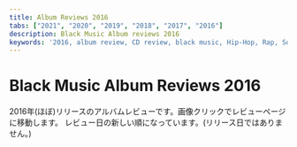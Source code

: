 ```yaml
---
title: Album Reviews 2016
tabs: ["2021", "2020", "2019", "2018", "2017", "2016"]
description: Black Music Album reviews 2016
keywords: '2016, album review, CD review, black music, Hip-Hop, Rap, Soul, R&B'
---
```



# Black Music Album Reviews 2016

<PageDescription>

2016年(ほぼ)リリースのアルバムレビューです。画像クリックでレビューページに移動します。
レビュー日の新しい順になっています。(リリース日ではありません。)

</PageDescription>

<Row>
<Column colMd={2} colLg={3} noGutterMdLeft>
	<Review1 />
</Column>
<Column colMd={2} colLg={3} noGutterMdLeft>
	<Review2 />
</Column>
<Column colMd={2} colLg={3} noGutterMdLeft>
  <Review3 />
</Column>
<Column colMd={2} colLg={3} noGutterMdLeft>
  <Review4 />
</Column>
</Row>

<Row>
<Column colMd={2} colLg={3} noGutterMdLeft>
  <Review5 />
</Column>
<Column colMd={2} colLg={3} noGutterMdLeft>
  <Review6 />
</Column>
<Column colMd={2} colLg={3} noGutterMdLeft>
  <Review7 />
</Column>
<Column colMd={2} colLg={3} noGutterMdLeft>
  <Review8 />
</Column>
</Row>

<Row>
<Column colMd={2} colLg={3} noGutterMdLeft>
	<Review9 />
</Column>
<Column colMd={2} colLg={3} noGutterMdLeft>
	<Review10 />
</Column>
<Column colMd={2} colLg={3} noGutterMdLeft>
	<Review11 />
</Column>
<Column colMd={2} colLg={3} noGutterMdLeft>
	<Review12 />
</Column>
</Row>

<Row>
<Column colMd={2} colLg={3} noGutterMdLeft>
	<Review13 />
</Column>
<Column colMd={2} colLg={3} noGutterMdLeft>
	<Review14 />
</Column>
<Column colMd={2} colLg={3} noGutterMdLeft>
	<Review15 />
</Column>
<Column colMd={2} colLg={3} noGutterMdLeft>
	<Review16 />
</Column>
</Row>

<Row>
<Column colMd={2} colLg={3} noGutterMdLeft>
	<Review17 />
</Column>
<Column colMd={2} colLg={3} noGutterMdLeft>
	<Review18 />
</Column>
<Column colMd={2} colLg={3} noGutterMdLeft>
	<Review19 />
</Column>
<Column colMd={2} colLg={3} noGutterMdLeft>
	<Review20 />
</Column>
</Row>

<Row>
<Column colMd={2} colLg={3} noGutterMdLeft>
	<Review21 />
</Column>
<Column colMd={2} colLg={3} noGutterMdLeft>
	<Review22 />
</Column>
<Column colMd={2} colLg={3} noGutterMdLeft>
	<Review23 />
</Column>
<Column colMd={2} colLg={3} noGutterMdLeft>
	<Review24 />
</Column>
</Row>

<Row>
<Column colMd={2} colLg={3} noGutterMdLeft>
	<Review25 />
</Column>
<Column colMd={2} colLg={3} noGutterMdLeft>
	<Review26 />
</Column>
<Column colMd={2} colLg={3} noGutterMdLeft>
	<Review27 />
</Column>
<Column colMd={2} colLg={3} noGutterMdLeft>
	<Review28 />
</Column>
</Row>

<Row>
<Column colMd={2} colLg={3} noGutterMdLeft>
	<Review29 />
</Column>
<Column colMd={2} colLg={3} noGutterMdLeft>
	<Review30 />
</Column>
<Column colMd={2} colLg={3} noGutterMdLeft>
	<Review31 />
</Column>
<Column colMd={2} colLg={3} noGutterMdLeft>
	<Review32 />
</Column>
</Row>

<Row>
<Column colMd={2} colLg={3} noGutterMdLeft>
	<Review33 />
</Column>
<Column colMd={2} colLg={3} noGutterMdLeft>
	<Review34 />
</Column>
<Column colMd={2} colLg={3} noGutterMdLeft>
	<Review35 />
</Column>
<Column colMd={2} colLg={3} noGutterMdLeft>
	<Review36 />
</Column>
</Row>

<Row>
<Column colMd={2} colLg={3} noGutterMdLeft>
	<Review37 />
</Column>
<Column colMd={2} colLg={3} noGutterMdLeft>
	<Review38 />
</Column>
<Column colMd={2} colLg={3} noGutterMdLeft>
	<Review39 />
</Column>
<Column colMd={2} colLg={3} noGutterMdLeft>
	<Review40 />
</Column>
</Row>

<Row>
<Column colMd={2} colLg={3} noGutterMdLeft>
	<Review41 />
</Column>
</Row>